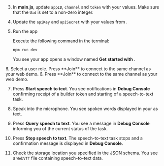 <PlatformWrapper platform="web">

3.  In **main.js**, update `appID`, `channel` and `token` with your values. Make sure that the `Uid` is set to a non-zero integer.

3.  Update the `apiKey` and `apiSecret` with your values from <Vg k="CONSOLE" />.

3.  Run the app

    Execute the following command in the terminal:
    ```bash
    npm run dev
    ```
    You see your app opens a window named **Get started with <Vpd k="PRODUCT" />**.

<ProductWrapper product="interactive-live-streaming">
6. Select a user role. Press **Join** to connect to the same channel as your web demo.
</ProductWrapper>

<ProductWrapper notAllowed="interactive-live-streaming">
6. Press **Join** to connect to the same channel as your web demo.
</ProductWrapper>

7. Press **Start speech to text**. You see notifications in **Debug Console** confirming receipt of a builder token and starting of a speech-to-text task. 

7. Speak into the microphone. You see spoken words displayed in your <Vpl k="CLIENT" /> as text.

7. Press **Query speech to text**. You see a message in **Debug Console** informing you of the current status of the task.

7. Press **Stop speech to text**. The speech-to-text task stops and a confirmation message is displayed in **Debug Console**. 

7. Check the storage location you specified in the JSON schema. You see a `WebVTT` file containing speech-to-text data.

</PlatformWrapper>
